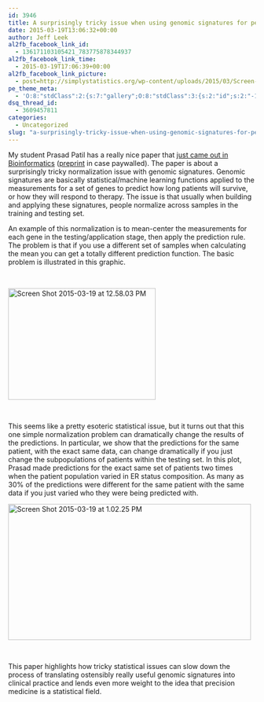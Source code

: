 ```yaml
---
id: 3946
title: A surprisingly tricky issue when using genomic signatures for personalized medicine
date: 2015-03-19T13:06:32+00:00
author: Jeff Leek
al2fb_facebook_link_id:
  - 136171103105421_783775878344937
al2fb_facebook_link_time:
  - 2015-03-19T17:06:39+00:00
al2fb_facebook_link_picture:
  - post=http://simplystatistics.org/wp-content/uploads/2015/03/Screen-Shot-2015-03-19-at-12.58.03-PM-300x227.png
pe_theme_meta:
  - 'O:8:"stdClass":2:{s:7:"gallery";O:8:"stdClass":3:{s:2:"id";s:2:"-1";s:5:"width";s:0:"";s:6:"height";s:0:"";}s:5:"video";O:8:"stdClass":1:{s:2:"id";s:2:"-1";}}'
dsq_thread_id:
  - 3609457811
categories:
  - Uncategorized
slug: "a-surprisingly-tricky-issue-when-using-genomic-signatures-for-personalized-medicine"
---
```

My student Prasad Patil has a really nice paper that [just came out in Bioinformatics](http://bioinformatics.oxfordjournals.org/content/early/2015/03/18/bioinformatics.btv157.full.pdf?keytype=ref&ijkey=loVpUJfJxG2QjoE) ([preprint](http://biorxiv.org/content/early/2014/06/06/005983) in case paywalled). The paper is about a surprisingly tricky normalization issue with genomic signatures. Genomic signatures are basically statistical/machine learning functions applied to the measurements for a set of genes to predict how long patients will survive, or how they will respond to therapy. The issue is that usually when building and applying these signatures, people normalize across samples in the training and testing set.

An example of this normalization is to mean-center the measurements for each gene in the testing/application stage, then apply the prediction rule. The problem is that if you use a different set of samples when calculating the mean you can get a totally different prediction function. The basic problem is illustrated in this graphic.

&nbsp;

[<img class="aligncenter wp-image-3947 size-medium" src="http://simplystatistics.org/wp-content/uploads/2015/03/Screen-Shot-2015-03-19-at-12.58.03-PM-300x227.png" alt="Screen Shot 2015-03-19 at 12.58.03 PM" width="300" height="227" srcset="http://simplystatistics.org/wp-content/uploads/2015/03/Screen-Shot-2015-03-19-at-12.58.03-PM-300x227.png 300w, http://simplystatistics.org/wp-content/uploads/2015/03/Screen-Shot-2015-03-19-at-12.58.03-PM-260x197.png 260w" sizes="(max-width: 300px) 100vw, 300px" />](http://simplystatistics.org/wp-content/uploads/2015/03/Screen-Shot-2015-03-19-at-12.58.03-PM.png)

&nbsp;

This seems like a pretty esoteric statistical issue, but it turns out that this one simple normalization problem can dramatically change the results of the predictions. In particular, we show that the predictions for the same patient, with the exact same data, can change dramatically if you just change the subpopulations of patients within the testing set. In this plot, Prasad made predictions for the exact same set of patients two times when the patient population varied in ER status composition. As many as 30% of the predictions were different for the same patient with the same data if you just varied who they were being predicted with.

[<img class="aligncenter wp-image-3948 size-full" src="http://simplystatistics.org/wp-content/uploads/2015/03/Screen-Shot-2015-03-19-at-1.02.25-PM.png" alt="Screen Shot 2015-03-19 at 1.02.25 PM" width="494" height="277" srcset="http://simplystatistics.org/wp-content/uploads/2015/03/Screen-Shot-2015-03-19-at-1.02.25-PM-300x168.png 300w, http://simplystatistics.org/wp-content/uploads/2015/03/Screen-Shot-2015-03-19-at-1.02.25-PM.png 494w" sizes="(max-width: 494px) 100vw, 494px" />](http://simplystatistics.org/wp-content/uploads/2015/03/Screen-Shot-2015-03-19-at-1.02.25-PM.png)

&nbsp;

This paper highlights how tricky statistical issues can slow down the process of translating ostensibly really useful genomic signatures into clinical practice and lends even more weight to the idea that precision medicine is a statistical field.
